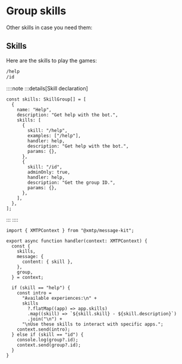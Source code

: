 # Group skills

Other skills in case you need them:

## Skills

Here are the skills to play the games:

```bash [cmd]
/help
/id
```

::::note
:::details[Skill declaration]

```tsx [src/skills.ts]
const skills: SkillGroup[] = [
  {
    name: "Help",
    description: "Get help with the bot.",
    skills: [
      {
        skill: "/help",
        examples: ["/help"],
        handler: help,
        description: "Get help with the bot.",
        params: {},
      },
      {
        skill: "/id",
        adminOnly: true,
        handler: help,
        description: "Get the group ID.",
        params: {},
      },
    ],
  },
];
```

:::
::::

```tsx [src/handler/group.ts]
import { XMTPContext } from "@xmtp/message-kit";

export async function handler(context: XMTPContext) {
  const {
    skills,
    message: {
      content: { skill },
    },
    group,
  } = context;

  if (skill == "help") {
    const intro =
      "Available experiences:\n" +
      skills
        ?.flatMap((app) => app.skills)
        .map((skill) => `${skill.skill} - ${skill.description}`)
        .join("\n") +
      "\nUse these skills to interact with specific apps.";
    context.send(intro);
  } else if (skill == "id") {
    console.log(group?.id);
    context.send(group?.id);
  }
}
```
